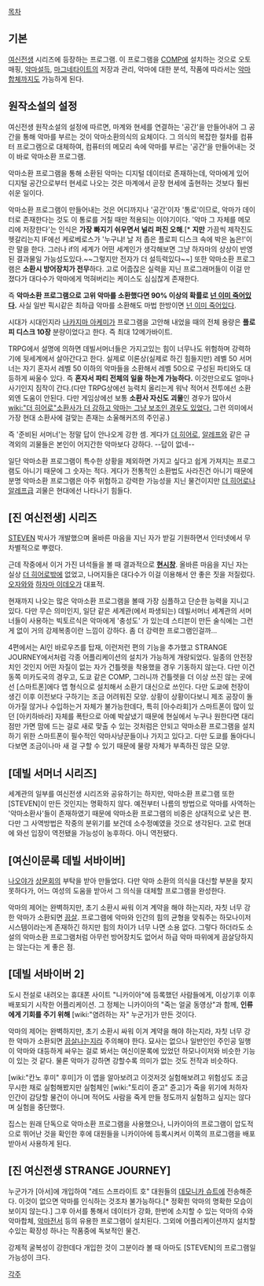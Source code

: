 [[목차]]

== 기본 ==
[[여신전생]] 시리즈에 등장하는 프로그램. 이 프로그램을 [[COMP]]에 설치하는 것으로 오토 매핑, [[악마설득]], [[마그네타이트]]의 저장과 관리, 악마에 대한 분석, 작품에 따라서는 [[악마합체]]까지도 가능하게 된다.

== 원작소설의 설정 ==
여신전생 원작소설의 설정에 따르면, 마계와 현세를 연결하는 '공간'을 만들어내어 그 공간을 통해 악마를 부르는 것이 악마소환의식의 요체이다. 그 의식의 복잡한 절차를 컴퓨터 프로그램으로 대체하여, 컴퓨터의 메모리 속에 악마를 부르는 '공간'을 만들어내는 것이 바로 악마소환 프로그램.

악마소환 프로그램을 통해 소환된 악마는 디지털 데이터로 존재하는데, 악마에게 있어 디지털 공간으로부터 현세로 나오는 것은 마계에서 곧장 현세에 출현하는 것보다 훨씬 쉬운 일이다.

악마소환 프로그램이 만들어내는 것은 어디까지나 '공간'이자 '통로'이므로, 악마가 데이터로 존재한다는 것도 이 통로를 거칠 때만 적용되는 이야기이다. '악마 그 자체를 메모리에 저장한다'는 인식은 '''가장 빠지기 쉬우면서 널리 퍼진 오해'''.[* '''지만''' 가끔씩 제작진도 헷갈리는지 IF에선 케로베로스가 '누구냐! 날 저 좁은 플로피 디스크 속에 박은 놈은!'이란 말을 한다. 그러나 if의 세계가 어떤 세계인가 생각해보면 그냥 하자마의 상상이 반영된 결과물일 가능성도있다.~~그렇지만 전자가 더 설득력있다~~] 또한 악마소환 프로그램은 '''소환시 방어장치가 전무'''하다. 고로 어줍잖은 실력을 지닌 프로그래머들이 이걸 만졌다가 대다수가 악마에게 먹혀버리는 케이스도 심심찮게 존재한다. 

즉 '''악마소환 프로그램으로 고위 악마를 소환했다면 90% 이상의 확률로 [[넌 이미 죽어있다]].''' 사실 일반 픽시같은 최하급 악마를 소환해도 마법 한방이면 [[넌 이미 죽어있다]].   

시대가 시대인지라 [[나카지마 아케미]]가 프로그램을 고안해 내었을 때의 전체 용량은 '''플로피 디스크 10장''' 분량이었다고 한다. 즉 최대 12메가바이트.

TRPG에서 설명에 의하면 데빌서머너들은 가지고있는 힘이 너무나도 위험하며 강력하기에 뒷세계에서 살아간다고 한다. 실제로 이론상(실제로 하긴 힘들지만) 레벨 50 서머너는 자기 혼자서 레벨 50 이하의 악마들을 소환해서 레벨 50으로 구성된 파티와도 대등하게 싸울수 있다. 즉 '''혼자서 파티 전체의 일을 하는게 가능하다.''' 이것만으로도 얼마나 사기인지 짐작이 간다.(다만 TRPG상에선 능력치 올리는게 워낙 적어서 전투에선 소환외엔 도움이 안된다. 다만 게임상에선 보통 '''소환사 자신도 괴물'''인 경우가 많아서 [[wiki:"더 히어로"소환사가 더 강하고 악마는 그냥 보조인 경우도 있었다.]] 그런 의미에서 가장 현대 소환사에 걸맞는 존재는 소울해커즈의 주인공.)

즉 '준비된 서머너'는 정말 답이 안나오게 강한 셈. 게다가 [[더 히어로]], [[알레프]]와 같은 규격외의 괴물들은 본인이 어지간한 악마보다 강하다. --답이 없네--

일단 악마소환 프로그램이 특수한 상황을 제외하면 가지고 싶다고 쉽게 가져지는 프로그램도 아니기 때문에 그 숫자는 적다. 게다가 전통적인 소환법도 사라진건 아니기 때문에 분명 악마소환 프로그램은 아주 위험하고 강력한 가능성을 지닌 물건이지만 [[더 히어로]]나 [[알레프]]급 괴물은 현대에선 나타나기 힘들다. 

== [진 여신전생] 시리즈 ==
[[STEVEN]] 박사가 개발했으며 올바른 마음을 지닌 자가 받길 기원하면서 인터넷에서 무차별적으로 뿌렸다.

근데 작중에서 이거 가진 녀석들을 볼 때 결과적으로 '''[[현시창]]'''. 올바른 마음을 지닌 자는 실상 [[더 히어로]]밖에 없었고, 나머지들은 대다수가 이걸 이용해서 안 좋은 짓을 저질렀다. [[오자와]]와 [[하자마 이데오]]가 대표적.

현재까지 나오는 많은 악마소환 프로그램을 볼때 가장 심플하고 단순한 능력을 지니고 있다.
다만 무슨 의미인지, 일단 같은 세계관(에서 파생되는) 데빌서머너 세계관의 서머너들이 사용하는 빅토르식은 악마에게 '충성도' 가 있는데 스티븐이 만든 술식에는 그런게 없이 거의 강제복종이란 느낌이 강하다. 좀 더 강력한 프로그램인걸까...

4편에서는 AI인 바로우즈를 탑재, 이런저런 편의 기능을 추가했고 STRANGE JOURNEY에서처럼 각종 어플리케이션의 설치가 가능하게 개량되었다. 일종의 안전장치인 것인지 어떤 자질이 없는 자가 건틀렛을 착용했을 경우 기동하지 않는다.
다만 이건 동쪽 미카도국의 경우고, 도쿄 같은 COMP, 그러니까 건틀렛을 더 이상 쓰진 않는 곳에선 [스마트폰]에다 앱 형식으로 설치해서 소환기 대신으로 쓰인다. 다만 도쿄에 천장이 생긴 이후 이전보다 구하기는 조금 어려워진 모양. 상황이 상황이다보니 제조 공장이 돌아가질 않거나 수입하는거 자체가 불가능한데다, 특히 [아수라회]가 스마트폰이 많이 있던 [아키하바라] 자체를 폭탄으로 아예 박살냈기 때문에 현실에서 누구나 원한다면 대리점만 가면 맘에 드는 걸로 새로 맞출 수 있는 것처럼은 안되고 악마소환 프로그램을 설치하기 위한 스마트폰이 필수적인 악마사냥꾼들이나 가지고 있다고. 다만 도쿄를 돌아다니다보면 조금이나마 새 걸 구할 수 있기 때문에 물량 자체가 부족하진 않은 모양.

== [데빌 서머너 시리즈] ==
세계관의 일부를 여신전생 시리즈와 공유하기는 하지만, 악마소환 프로그램 또한 [STEVEN]이 만든 것인지는 명확하지 않다. 예전부터 나름의 방법으로 악마를 사역하는 '악마소환사'들이 존재하였기 때문에 악마소환 프로그램의 비중은 상대적으로 낮은 편. 다만 그 사역방법은 작중의 분위기를 보건데 소수정예였을 것으로 생각된다. 고로 현대에 와선 입장이 역전됐을 가능성이 농후하다. 아니 역전됐다.

== [여신이문록 데빌 서바이버] ==
[[나오야]]가 [[상문회]]의 부탁을 받아 만들었다. 다만 악마 소환의 의식을 대신할 부분을 찾지 못하다가, 어느 여성의 도움을 받아서 그 의식을 대체할 프로그램을 완성한다.

악마의 제어는 완벽하지만, 초기 소환시 싸워 이겨 계약을 해야 하는지라, 자칫 너무 강한 악마가 소환되면 [[끔살]]. 프로그램에 악마와 인간의 힘의 균형을 맞춰주는 하모나이저 시스템이라는게 존재하긴 하지만 힘의 차이가 너무 나면 소용 없다. 그렇다 하더라도 소설의 악마소환 프로그램처럼 아무런 방어장치도 없어서 하급 악마 따위에게 끔살당하지는 않는다는 게 좋은 점. 

== [데빌 서바이버 2] ==
도시 전설로 내려오는 휴대폰 사이트 "니카이아"에 등록했던 사람들에게, 이상기후 이후 배포되기 시작한 어플리케이션. 그 정체는 니카이아의 "죽는 얼굴 동영상"과 함께, '''인류에게 기회를 주기 위해''' [wiki:"염려하는 자" 누군가]가 만든 것이다.

악마의 제어는 완벽하지만, 초기 소환시 싸워 이겨 계약을 해야 하는지라, 자칫 너무 강한 악마가 소환되면 [[끔살]]나는지라 주의해야 한다. 묘사는 없으나 일반인인 주인공 일행이 악마와 대등하게 싸우는 걸로 봐서는 여신이문록에 있었던 하모나이저와 비슷한 기능이 있는 것 같다. 물론 악마가 강하면 강할수록 의미가 없는 것도 전작과 비슷하다.

[wiki:"칸노 후미" 후미]가 이 앱을 알아보려고 이것저것 실험해보려고 위험성도 조금 무시한 채로 실험해봤지만 실험체인 [wiki:"토리이 쥰고" 쥰고]가 죽을 위기에 처하자 인간이 감당할 물건이 아니며 적어도 사람을 죽게 만들 정도까지 실험하고 싶지는 않다며 실험을 중단했다.

집스는 원래 단독으로 악마소환 프로그램을 사용했으나, 니카이아의 프로그램이 압도적으로 뛰어난 것을 확인한 후에 대원들을 니카이아에 등록시켜서 이쪽의 프로그램을 배포 받아서 사용하게 된다.

== [진 여신전생 STRANGE JOURNEY] ==
누군가가 [아서]에 개입하여 "레드 스프라이트 호" 대원들의 [[데모니카 슈트]]에 전송해준다. 이것이 없으면 악마를 인식하는 것조차 불가능하다.[* 정확힌 악마의 명확한 모습이 보이지 않는다.] 그후 아서를 통해서 데이터가 강화, 한번에 소지할 수 있는 악마의 수와 악마합체, [[악마전서]] 등의 유용한 프로그램이 설치된다. 그외에 어플리케이션까지 설치할수있는 확장성 하나는 작품중에 독보적인 물건.

강제적 굴복성이 강한데다 개입한 것이 그분이라 볼 때 아마도 [STEVEN]의 프로그램일 가능성이 크다.

[[각주]]
